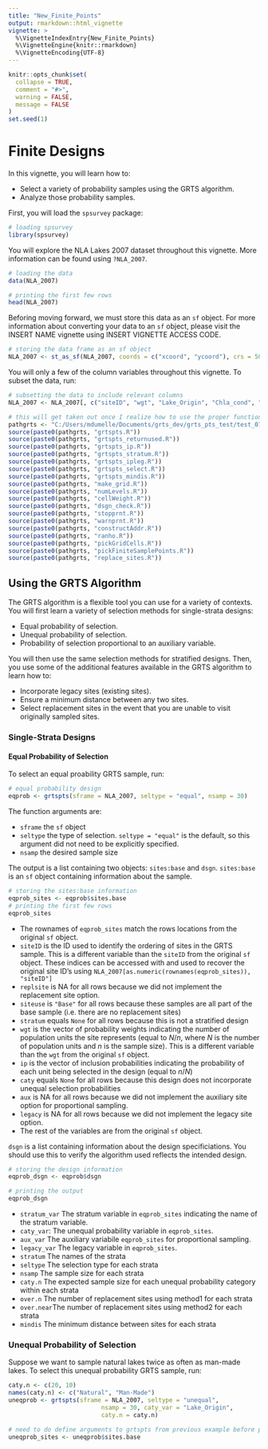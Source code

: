 ```yaml
---
title: "New_Finite_Points"
output: rmarkdown::html_vignette
vignette: >
  %\VignetteIndexEntry{New_Finite_Points}
  %\VignetteEngine{knitr::rmarkdown}
  %\VignetteEncoding{UTF-8}
---
```


```r
knitr::opts_chunk$set(
  collapse = TRUE,
  comment = "#>", 
  warning = FALSE, 
  message = FALSE
)
set.seed(1)
```

# Finite Designs

In this vignette, you will learn how to:

* Select a variety of probability samples using the GRTS algorithm.
* Analyze those probability samples.

First, you will load the `spsurvey` package:
```r
# loading spsurvey
library(spsurvey)
```

You will explore the NLA Lakes 2007 dataset throughout this vignette. More information can be found using `?NLA_2007`.
```r
# loading the data
data(NLA_2007)

# printing the first few rows
head(NLA_2007)
```

Beforing moving forward, we must store this data as an `sf` object. For more information about converting your data to an `sf` object, please visit the INSERT NAME vignette using INSERT VIGNETTE ACCESS CODE.

```r
# storing the data frame as an sf object
NLA_2007 <- st_as_sf(NLA_2007, coords = c("xcoord", "ycoord"), crs = 5069)
```

You will only a few of the column variables throughout this vignette. To subset the data, run:
```r
# subsetting the data to include relevant columns
NLA_2007 <- NLA_2007[, c("siteID", "wgt", "Lake_Origin", "Chla_cond", "Chla")]
```


```r
# this will get taken out once I realize how to use the proper functions
pathgrts <- "C:/Users/mdumelle/Documents/grts_dev/grts_pts_test/test_07032020/"
source(paste0(pathgrts, "grtspts.R"))
source(paste0(pathgrts, "grtspts_returnused.R"))
source(paste0(pathgrts, "grtspts_ip.R"))
source(paste0(pathgrts, "grtspts_stratum.R"))
source(paste0(pathgrts, "grtspts_ipleg.R"))
source(paste0(pathgrts, "grtspts_select.R"))
source(paste0(pathgrts, "grtspts_mindis.R"))
source(paste0(pathgrts, "make_grid.R"))
source(paste0(pathgrts, "numLevels.R"))
source(paste0(pathgrts, "cellWeight.R"))
source(paste0(pathgrts, "dsgn_check.R"))
source(paste0(pathgrts, "stopprnt.R"))
source(paste0(pathgrts, "warnprnt.R"))
source(paste0(pathgrts, "constructAddr.R"))
source(paste0(pathgrts, "ranho.R"))
source(paste0(pathgrts, "pickGridCells.R"))
source(paste0(pathgrts, "pickFiniteSamplePoints.R"))
source(paste0(pathgrts, "replace_sites.R"))
```

## Using the GRTS Algorithm


The GRTS algorithm is a flexible tool you can use for a variety of contexts. You will first learn a variety of selection methods for single-strata designs:

* Equal probability of selection.
* Unequal probability of selection.
* Probability of selection proportional to an auxiliary variable.

You will then use the same selection methods for stratified designs.  Then, you use some of the additional features available in the GRTS algorithm to learn how to:

* Incorporate legacy sites (existing sites).
* Ensure a minimum distance between any two sites.
* Select replacement sites in the event that you are unable to visit originally sampled sites.

### Single-Strata Designs

#### Equal Probability of Selection

To select an equal proability GRTS sample, run:
```r
# equal probability design
eqprob <- grtspts(sframe = NLA_2007, seltype = "equal", nsamp = 30)
```
The function arguments are:

* `sframe` the `sf` object
* `seltype` the type of selection. `seltype = "equal"` is the default, so this argument did not need to be explicitly specified.
* `nsamp` the desired sample size

The output is a list containing two objects: `sites:base` and `dsgn`. `sites:base` is an `sf` object containing information about the sample.
```r
# storing the sites:base information
eqprob_sites <- eqprob$sites.base
# printing the first few rows
eqprob_sites
```

* The rownames of `eqprob_sites` match the rows locations from the original `sf` object. 
* `siteID` is the ID used to identify the ordering of sites in the GRTS sample.  This is a different variable than the `siteID` from the original `sf` object. These indices can be accessed with and used to recover the original site ID's using 
`NLA_2007[as.numeric(rownames(eqprob_sites)), "siteID"]`
* `replsite` is NA for all rows because we did not implement the replacement site option.  
* `siteuse` is `"Base"` for all rows because these samples are all part of the base sample (i.e. there are no replacement sites)
* `stratum` equals `None` for all rows because this is not a stratified design
* `wgt` is the vector of probability weights indicating the number of population units the site represents (equal to $N/n$, where $N$ is the number of population units and $n$ is the sample size). This is a different variable than the `wgt` from the original `sf` object.
* `ip` is the vector of inclusion probabilities indicating the probability of each unit being selected in the design (equal to $n/N$)
* `caty` equals `None` for all rows because this design does not incorporate unequal selection probabilities
* `aux` is NA for all rows because we did not implement the auxiliary site option for proportional sampling. 
* `legacy` is NA for all rows because we did not implement the legacy site option.  
* The rest of the variables are from the original `sf` object.

`dsgn` is a list containing information about the design specificiations. You should use this to verify the algorithm used reflects the intended design.

```r
# storing the design information
eqprob_dsgn <- eqprob$dsgn

# printing the output
eqprob_dsgn
```

* `stratum_var` The stratum variable in `eqprob_sites` indicating the name of the stratum variable.
* `caty_var`: The unequal probability variable in `eqprob_sites`.
* `aux_var` The auxiliary variabile `eqprob_sites` for proportional sampling.
* `legacy_var` The legacy variable in `eqprob_sites`.
* `stratum` The names of the strata
* `seltype` The selection type for each strata
* `nsamp` The sample size for each strata
* `caty.n` The expected sample size for each unequal probability category within each strata
* `over.n` The number of replacement sites using method1 for each strata
* `over.near`The number of replacement sites using method2 for each strata
* `mindis` The minimum distance between sites for each strata

### Unequal Probability of Selection

Suppose we want to sample natural lakes twice as often as man-made lakes. To select this unequal probability GRTS sample, run:
```r
caty.n <- c(20, 10)
names(caty.n) <- c("Natural", "Man-Made")
uneqprob <- grtspts(sframe = NLA_2007, seltype = "unequal", 
                          nsamp = 30, caty_var = "Lake_Origin", 
                          caty.n = caty.n)
```


```r
# need to do define arguments to grtspts from previous example before proceeding further here
uneqprob_sites <- uneqprob$sites.base
```

